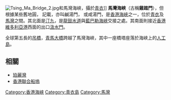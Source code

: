 {{unreferenced|time=2007-10-22}}
[[File:Tsing_Ma_Bridge_2.jpg|thumb]]和馬灣海峽，攝於[[青衣島|青衣]]]]
'''馬灣海峽'''（古稱'''雞踏門'''），但根據某些舊地圓，
記載，亦叫鹹湯門，
或咸湯門，是[[香港海峽|香港海峽]]之一，位於[[青衣島|青衣]]及[[馬灣|馬灣]]之間。其北面是[[汀九|汀九]]，是[[龍鼓水道|龍鼓水道]]與[[藍巴勒海峽|藍巴勒海峽]]交接之處。其南面則接近[[香港|香港]][[維多利亞港|維多利亞港]]西面的出口[[汲水門|汲水門]]。

全球第五長的[[吊橋|吊橋]]，[[青馬大橋|青馬大橋]]跨越了馬灣海峽，其中一座橋塔座落於海峽上的[[人工岛|人工島]]。

==相關==
* [[珀麗灣|珀麗灣]]
* [[香港聯合船塢|香港聯合船塢]]

{{HK-geo-stub}}

{{香港海峽}}

[[Category:香港海峽|Category:香港海峽]]
[[Category:青衣島|Category:青衣島]]
[[Category:馬灣|Category:馬灣]]